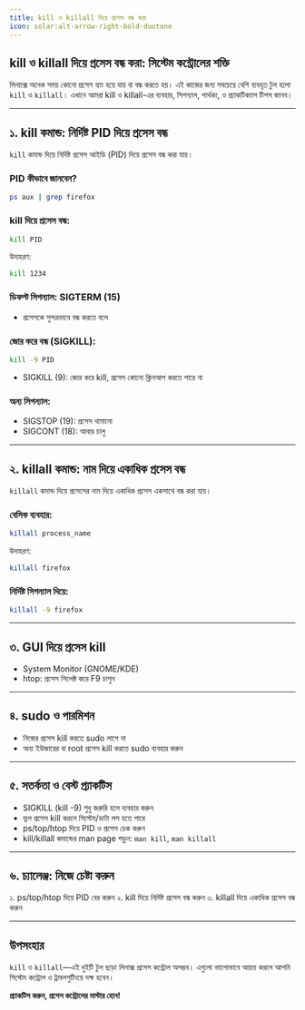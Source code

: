 ```yaml
---
title: kill ও killall দিয়ে প্রসেস বন্ধ করা
icon: solar:alt-arrow-right-bold-duotone
---
```


## kill ও killall দিয়ে প্রসেস বন্ধ করা: সিস্টেম কন্ট্রোলের শক্তি

লিনাক্সে অনেক সময় কোনো প্রসেস হ্যাং হয়ে যায় বা বন্ধ করতে হয়। এই কাজের জন্য সবচেয়ে বেশি ব্যবহৃত টুল হলো `kill` ও `killall`। এখানে আমরা kill ও killall-এর ব্যবহার, সিগন্যাল, পার্থক্য, ও প্র্যাকটিক্যাল টিপস জানব।

---

## ১. kill কমান্ড: নির্দিষ্ট PID দিয়ে প্রসেস বন্ধ

`kill` কমান্ড দিয়ে নির্দিষ্ট প্রসেস আইডি (PID) দিয়ে প্রসেস বন্ধ করা যায়।

### PID কীভাবে জানবেন?
```bash
ps aux | grep firefox
```

### kill দিয়ে প্রসেস বন্ধ:
```bash
kill PID
```
উদাহরণ:
```bash
kill 1234
```

### ডিফল্ট সিগন্যাল: SIGTERM (15)
- প্রসেসকে সুন্দরভাবে বন্ধ করতে বলে

### জোর করে বন্ধ (SIGKILL):
```bash
kill -9 PID
```
- SIGKILL (9): জোর করে kill, প্রসেস কোনো ক্লিনআপ করতে পারে না

### অন্য সিগন্যাল:
- SIGSTOP (19): প্রসেস থামানো
- SIGCONT (18): আবার চালু

---

## ২. killall কমান্ড: নাম দিয়ে একাধিক প্রসেস বন্ধ

`killall` কমান্ড দিয়ে প্রসেসের নাম দিয়ে একাধিক প্রসেস একসাথে বন্ধ করা যায়।

### বেসিক ব্যবহার:
```bash
killall process_name
```
উদাহরণ:
```bash
killall firefox
```

### নির্দিষ্ট সিগন্যাল দিয়ে:
```bash
killall -9 firefox
```

---

## ৩. GUI দিয়ে প্রসেস kill

- System Monitor (GNOME/KDE)
- htop: প্রসেস সিলেক্ট করে F9 চাপুন

---

## ৪. sudo ও পারমিশন

- নিজের প্রসেস kill করতে sudo লাগে না
- অন্য ইউজারের বা root প্রসেস kill করতে sudo ব্যবহার করুন

---

## ৫. সতর্কতা ও বেস্ট প্র্যাকটিস

- SIGKILL (kill -9) শুধু জরুরি হলে ব্যবহার করুন
- ভুল প্রসেস kill করলে সিস্টেম/ডাটা লস হতে পারে
- ps/top/htop দিয়ে PID ও প্রসেস চেক করুন
- kill/killall কমান্ডের man page পড়ুন: `man kill`, `man killall`

---

## ৬. চ্যালেঞ্জ: নিজে চেষ্টা করুন

১. ps/top/htop দিয়ে PID বের করুন
২. kill দিয়ে নির্দিষ্ট প্রসেস বন্ধ করুন
৩. killall দিয়ে একাধিক প্রসেস বন্ধ করুন

---

## উপসংহার

`kill` ও `killall`—এই দুইটি টুল ছাড়া লিনাক্স প্রসেস কন্ট্রোল অসম্ভব। এগুলো ভালোভাবে আয়ত্ত করলে আপনি সিস্টেম কন্ট্রোল ও ট্রাবলশুটিংয়ে দক্ষ হবেন।

**প্র্যাকটিস করুন, প্রসেস কন্ট্রোলের মাস্টার হোন!**
